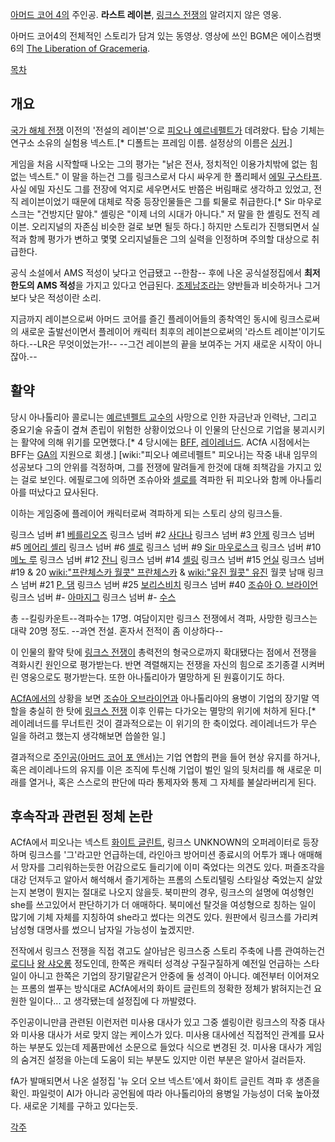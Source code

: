 [[아머드 코어 4]]의 주인공. '''라스트 레이븐''', [[링크스 전쟁]]의 알려지지 않은 영웅.

{{{#!HTML 
<object classid='clsid:d27cdb6e-ae6d-11cf-96b8-444553540000' codebase='http://download.macromedia.com/pub/shockwave/cabs/flash/swflash.cab#version=9,0,0,0'  id='NFPlayer82806' width='500' height='408'><param name='movie' value='http://serviceapi.nmv.naver.com/flash/NFPlayer.swf?vid=79C0273C57BEF61F89BD994D9E29BBA102C3&outKey=V1268a9c50db764beb4bf822be9fc57b4206962c8d66ab0e06f81822be9fc57b42069' /><param name='wmode' value='transparent' /><param name='allowScriptAccess' value='always' /><param name='allowFullScreen' value='true' /><embed src='http://serviceapi.nmv.naver.com/flash/NFPlayer.swf?vid=79C0273C57BEF61F89BD994D9E29BBA102C3&outKey=V1268a9c50db764beb4bf822be9fc57b4206962c8d66ab0e06f81822be9fc57b42069' wmode='transparent' width='500' height='408' allowScriptAccess='always' name='NFPlayer82806' id='NFPlayer82806' allowFullScreen='true' type='application/x-shockwave-flash' /></object>}}}

아머드 코어4의 전체적인 스토리가 담겨 있는 동영상. 영상에 쓰인 BGM은 에이스컴뱃6의 [[The Liberation of Gracemeria]].

[[목차]]
== 개요 ==
[[국가 해체 전쟁]] 이전의 '전설의 레이븐'으로 [[피오나 예르네펠트]]가 데려왔다. 탑승 기체는 연구소 소유의 실험용 넥스트.[* 디폴트는 프레임 이름. 설정상의 이름은 [[싱커]].]

게임을 처음 시작할때 나오는 그의 평가는 "낡은 전사, 정치적인 이용가치밖에 없는 힘없는 넥스트." 이 말을 하는건 그를 링크스로서 다시 싸우게 한 폴리페서 [[에밀 구스타프]]. 사실 에밀 자신도 그를 전장에 억지로 세우면서도 반쯤은 버림패로 생각하고 있었고, 전직 레이븐이었기 때문에 대체로 작중 등장인물들은 그를 퇴물로 취급한다.[* Sir 마우로스크는 "건방지단 말야." 셸링은 "이제 너의 시대가 아니다." 저 말을 한 셸링도 전직 레이븐. 오리지널의 자존심 비슷한 걸로 보면 될듯 하다.] 하지만 스토리가 진행되면서 실적과 함께 평가가 변하고 몇몇 오리지널들은 그의 실력을 인정하며 주의할 대상으로 취급한다.

공식 소설에서 AMS 적성이 낮다고 언급됐고 --한참-- 후에 나온 공식설정집에서 '''최저한도의 AMS 적성'''을 가지고 있다고 언급된다. [[조제남조]]라는 양반들과 비슷하거나 그거보다 낮은 적성이란 소리.

지금까지 레이븐으로써 아머드 코어를 즐긴 플레이어들의 종착역인 동시에 링크스로써의 새로운 출발선이면서 플레이어 캐릭터 최후의 레이븐으로써의 '라스트 레이븐'이기도 하다.--LR은 무엇이었는가!-- --그건 레이븐의 끝을 보여주는 거지 새로운 시작이 아니잖아.--
== 활약 ==
당시 아나톨리아 콜로니는 [[예르넨펠트 교수]]의 사망으로 인한 자금난과 인력난, 그리고 중요기술 유출이 곂쳐 존립이 위험한 상황이었으나 이 인물의 단신으로 기업을 붕괴시키는 활약에 의해 위기를 모면했다.[* 4 당시에는 [[BFF]], [[레이레너드]]. ACfA 시점에서는 BFF는 [[GA]]의 지원으로 회생.]
[wiki:"피오나 예르네펠트" 피오나]는 작중 내내 임무의 성공보다 그의 안위를 걱정하며, 그를 전쟁에 말려들게 한것에 대해 죄책감을 가지고 있는 걸로 보인다. 에필로그에 의하면 조슈아와 [[셀로]]를 격파한 뒤 피오나와 함께 아나톨리아를 떠났다고 묘사된다.

이하는 게임중에 플레이어 캐릭터로써 격파하게 되는 스토리 상의 링크스들. 

링크스 넘버 #1 [[베를리오즈]]
링크스 넘버 #2 [[사다나]]
링크스 넘버 #3 [[안제]]
링크스 넘버 #5 [[메어리 셸리]]
링크스 넘버 #6 [[셀로]]
링크스 넘버 #9 [[Sir 마우로스크]]
링크스 넘버 #10 [[메노 루]]
링크스 넘버 #12 [[잔니]]
링크스 넘버 #14 [[셸링]]
링크스 넘버 #15 [[언실]]
링크스 넘버 #19 & 20 [[wiki:"프란체스카 월콧" 프란체스카]] & [[wiki:"유진 월콧" 유진]] 월콧 남매
링크스 넘버 #21 [[P. 댐]]
링크스 넘버 #25 [[보리스비치]]
링크스 넘버 #40 [[조슈아 O. 브라이언]]
링크스 넘버 #- [[아마지그]]
링크스 넘버 #- [[수스]]

총 --킬링카운트--격파수는 17명. 여담이지만 링크스 전쟁에서 격파, 사망한 링크스는 대략 20명 정도. --과연 전설. 혼자서 전적이 좀 이상하다--

이 인물의 활약 탓에 [[링크스 전쟁]]이 총력전의 형국으로까지 확대됐다는 점에서 전쟁을 격화시킨 원인으로 평가받는다. 반면 격렬해지는 전쟁을 자신의 힘으로 조기종결 시켜버린 영웅으로도 평가받는다. 또한 아나톨리아가 멸망하게 된 원흉이기도 하다.

[[ACfA]]에서의 상황을 보면 [[조슈아 오브라이언]]과 아나톨리아의 용병이 기업의 장기말 역할을 충실히 한 탓에 [[링크스 전쟁]] 이후 인류는 다가오는 멸망의 위기에 처하게 된다.[* 레이레너드를 무너트린 것이 결과적으로는 이 위기의 한 축이었다. 레이레너드가 무슨 일을 하려고 했는지 생각해보면 씁쓸한 일.]

결과적으로 [[주인공(아머드 코어 포 앤서)]]는 기업 연합의 편을 들어 현상 유지를 하거나, 혹은 레이레나드의 유지를 이은 조직에 투신해 기업이 벌인 일의 뒷처리를 해 새로운 미래를 열거나, 혹은 스스로의 판단에 따라 통제자와 통제 그 자체를 불살라버리게 된다.

== 후속작과 관련된 정체 논란 ==
ACfA에서 피오나는 넥스트 [[화이트 글린트]], 링크스 UNKNOWN의 오퍼레이터로 등장하며 링크스를 '그'라고만 언급하는데, 라인아크 방어미션 종료시의 어투가 꽤나 애매해서 망자를 그리워하는듯한 어감으로도 들리기에 이미 죽었다는 의견도 있다. 퍼즐조각을 대강 던져두고 알아서 해석해서 즐기게하는 프롬의 스토리텔링 스타일상 죽었는지 살았는지 본명이 뭔지는 절대로 나오지 않을듯. 북미판의 경우, 링크스의 설명에 여성형인 she를 쓰고있어서 판단하기가 더 애매하다. 북미에선 탈것을 여성형으로 칭하는 일이 많기에 기체 자체를 지칭하여 she라고 썼다는 의견도 있다. 원판에서 링크스를 가리켜 남성형 대명사를 썼으니 남자일 가능성이 높겠지만.

전작에서 링크스 전쟁을 직접 겪고도 살아남은 링크스중 스토리 주축에 나름 관여하는건 [[로디]]나 [[왕 샤오롱]] 정도인데, 한쪽은 캐릭터 성격상 구질구질하게 예전일 언급하는 스타일이 아니고 한쪽은 기업의 장기말같은거 안중에 둘 성격이 아니다. 예전부터 이어져오는 프롬의 썰푸는 방식대로 ACfA에서의 화이트 글린트의 정확한 정체가 밝혀지는건 요원한 일이다... 고 생각됐는데 설정집에 다 까발렸다.

주인공이니만큼 관련된 이런저런 미사용 대사가 있고 그중 셸링이란 링크스의 작중 대사와 미사용 대사가 서로 맞지 않는 케이스가 있다. 미사용 대사에선 직접적인 관계를 묘사하는 부분도 있는데 제품판에선 소문으로 들었다 식으로 변경된 것. 미사용 대사가 게임의 숨겨진 설정을 아는데 도움이 되는 부분도 있지만 이런 부분은 알아서 걸러듣자.

fA가 발매되면서 나온 설정집 '뉴 오더 오브 넥스트'에서 화이트 글린트 격파 후 생존을 확인. 파일럿이 AI가 아니라 공언됨에 따라 아나톨리아의 용병일 가능성이 더욱 높아졌다. 새로운 기체를 구하고 있다는듯.


[[각주]]
